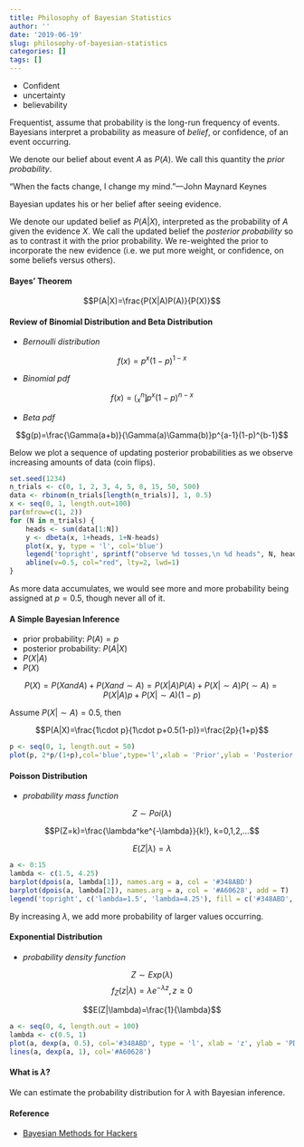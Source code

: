 ```yaml
---
title: Philosophy of Bayesian Statistics
author: ''
date: '2019-06-19'
slug: philosophy-of-bayesian-statistics
categories: []
tags: []
---
```


- Confident
- uncertainty
- believability

Frequentist, assume that probability is the long-run frequency of events. Bayesians interpret a probability as measure of *belief*, or confidence, of an event occurring.

We denote our belief about event $A$ as $P(A)$. We call this quantity the *prior probability*.

"When the facts change, I change my mind."---John Maynard Keynes

Bayesian updates his or her belief after seeing evidence.

We denote our updated belief as $P(A|X)$, interpreted as the probability of $A$ given the evidence $X$. We call the updated belief the *posterior probability* so as to contrast it with the prior probability. We re-weighted the prior to incorporate the new evidence (i.e. we put more weight, or confidence, on some beliefs versus others).

#### Bayes' Theorem

$$P(A|X)=\frac{P(X|A)P(A)}{P(X)}$$

#### Review of Binomial Distribution and Beta Distribution

- *Bernoulli distribution*

$$f(x)=p^x(1-p)^{1-x}$$

- *Binomial pdf*

$$f(x)=\lgroup ^n_x \rgroup p^x(1-p)^{n-x}$$

- *Beta pdf*

$$g(p)=\frac{\Gamma(a+b)}{\Gamma(a)\Gamma(b)}p^{a-1}(1-p)^{b-1}$$

Below we plot a sequence of updating posterior probabilities as we observe increasing amounts of data (coin flips).

```r
set.seed(1234)
n_trials <- c(0, 1, 2, 3, 4, 5, 8, 15, 50, 500)
data <- rbinom(n_trials[length(n_trials)], 1, 0.5)
x <- seq(0, 1, length.out=100)
par(mfrow=c(1, 2))
for (N in n_trials) {
    heads <- sum(data[1:N])
    y <- dbeta(x, 1+heads, 1+N-heads)
    plot(x, y, type = 'l', col='blue')
    legend('topright', sprintf("observe %d tosses,\n %d heads", N, heads), bg='transparent', box.lty=0)
    abline(v=0.5, col="red", lty=2, lwd=1)
}
```

As more data accumulates, we would see more and more probability being assigned at $p=0.5$, though never all of it.

#### A Simple Bayesian Inference

- prior probability: $P(A)=p$
- posterior probability: $P(A|X)$
- $P(X|A)$
- $P(X)$

$$P(X)=P(X and A) + P(X and \sim A)=P(X|A)P(A)+P(X|\sim A)P(\sim A)=P(X|A)p+P(X|\sim A)(1-p)$$

Assume $P(X|\sim A)=0.5$, then

$$P(A|X)=\frac{1\cdot p}{1\cdot p+0.5(1-p)}=\frac{2p}{1+p}$$

```r
p <- seq(0, 1, length.out = 50)
plot(p, 2*p/(1+p),col='blue',type='l',xlab = 'Prior',ylab = 'Posterior')
```

#### Poisson Distribution

- *probability mass function*

$$Z\sim Poi(\lambda)$$

$$P(Z=k)=\frac{\lambda^ke^{-\lambda}}{k!}, k=0,1,2,...$$

$$E(Z|\lambda)=\lambda$$

```r
a <- 0:15
lambda <- c(1.5, 4.25)
barplot(dpois(a, lambda[1]), names.arg = a, col = '#348ABD')
barplot(dpois(a, lambda[2]), names.arg = a, col = '#A60628', add = T)
legend('topright', c('lambda=1.5', 'lambda=4.25'), fill = c('#348ABD', '#A60628'))
```

By increasing $\lambda$, we add more probability of larger values occurring.

#### Exponential Distribution

- *probability density function*

$$Z\sim Exp(\lambda)$$
$$f_Z(z|\lambda)=\lambda e^{-\lambda z}, z\geqslant0$$

$$E(Z|\lambda)=\frac{1}{\lambda}$$

```r
a <- seq(0, 4, length.out = 100)
lambda <- c(0.5, 1)
plot(a, dexp(a, 0.5), col='#348ABD', type = 'l', xlab = 'z', ylab = 'PDF at z', ylim = c(0,1))
lines(a, dexp(a, 1), col='#A60628')
```

#### What is $\lambda$?

We can estimate the probability distribution for $\lambda$ with Bayesian inference.

#### Reference
- [Bayesian Methods for Hackers](https://github.com/CamDavidsonPilon/Probabilistic-Programming-and-Bayesian-Methods-for-Hackers)